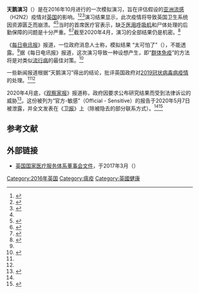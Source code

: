 '''天鹅演习'''（{{lang-en|Exercise Cygnus}}）是{{link-en|英国国家医疗服务体系|NHS England}}在2016年10月进行的一次模拟演习，旨在评估假设的[[亚洲流感|亚洲流感]]（H2N2）疫情对[[英国|英国]]的影响。<ref>{{Cite web|title=POWYS PANDEMIC INFLUENZA PLANNING UPDATE 2016|url=http://www.powysthb.wales.nhs.uk/sitesplus/documents/1145/Board%5FItem%5F2.6%5F%20Pandemic%20flu%20Annual%20Report.pdf|date=2017-01-25|last=Bale|first=Donna|work=powysthb.wales.nhs.uk|archiveurl=https://web.archive.org/web/20200503223929/http://www.powysthb.wales.nhs.uk/sitesplus/documents/1145/Board%5FItem%5F2.6%5F%20Pandemic%20flu%20Annual%20Report.pdf|archivedate=2020-05-03|dead-url=no|access-date=2020-08-25}}</ref><ref name="Telegraph-2020-03-28">{{Cite news|last=Nuki|first=Paul|url=https://www.telegraph.co.uk/news/2020/03/28/exercise-cygnus-uncovered-pandemic-warnings-buried-government/|title=Exercise Cygnus uncovered: the pandemic warnings buried by the government|date=2020-03-28|work=The Telegraph|accessdate=2020-08-25|last2=Gardner|first2=Bill|language=en-GB|issn=0307-1235|archivedate=2020-08-28|archiveurl=https://web.archive.org/web/20200828232841/https://www.telegraph.co.uk/news/2020/03/28/exercise-cygnus-uncovered-pandemic-warnings-buried-government/|dead-url=no}}</ref><ref name="pegg">{{cite web|title=What was Exercise Cygnus and what did it find?|url=https://www.theguardian.com/world/2020/may/07/what-was-exercise-cygnus-and-what-did-it-find|accessdate=2020-08-25|author=David Pegg|date=2020-05-07|archiveurl=https://web.archive.org/web/20200904120008/https://www.theguardian.com/world/2020/may/07/what-was-exercise-cygnus-and-what-did-it-find|archivedate=2020-09-04|dead-url=no|newspaper=The Guardian}}</ref>演习结果显示，此次疫情将导致英国卫生系统因资源匮乏而崩溃。<ref name="Telegraph-2020-03-28" /><ref name="Guardian">{{Cite news|last=Carrington|first=Damian|url=https://www.theguardian.com/politics/2020/mar/29/uk-strategy-to-address-pandemic-threat-not-properly-implemented|title=UK strategy to address pandemic threat 'not properly implemented'|date=2020-03-29|work=The Guardian|accessdate=2020-08-25|dead-url=no|language=en-GB|issn=0261-3077|archivedate=2020-08-26|archiveurl=https://web.archive.org/web/20200826140148/https://www.theguardian.com/politics/2020/mar/29/uk-strategy-to-address-pandemic-threat-not-properly-implemented}}</ref>当时的首席医疗官{{link-en|萨利·戴维斯|Sally Davies (doctor)}}表示，缺乏[[呼吸机|医用呼吸机]]和尸体处理的后勤保障的问题是十分严重。<ref>{{Cite web|title=Government documents show no planning for ventilators in the event of a pandemic|url=https://www.newstatesman.com/politics/health/2020/03/government-documents-show-no-planning-ventilators-event-pandemic|accessdate=2020-08-25|date=2020-03-16|last=Lambert|first=Harry|work=New Statesman|language=en|archiveurl=https://web.archive.org/web/20200826140042/https://www.newstatesman.com/politics/health/2020/03/government-documents-show-no-planning-ventilators-event-pandemic|archivedate=2020-08-26|dead-url=no}}</ref><ref>{{Cite news|last=Smyth|first=Chris|url=https://www.thetimes.co.uk/article/nhs-fails-to-cope-with-bodies-in-flu-pandemic-test-8pnmdpdfx|title=NHS fails to cope with bodies in flu pandemic test|date=27 December 2016|work=The Times|accessdate=2020-08-25|dead-url=no|language=en|issn=0140-0460|archivedate=2020-08-29|archiveurl=https://web.archive.org/web/20200829005134/https://www.thetimes.co.uk/article/nhs-fails-to-cope-with-bodies-in-flu-pandemic-test-8pnmdpdfx}}</ref>截至2020年4月，演习的全部结果仍是机密。<ref>{{Cite web|title=Nick Ferrari's extraordinary exchange with Care Minister over pandemic test exercise|url=https://www.lbc.co.uk/radio/presenters/nick-ferrari/extraordinary-exchange-care-minister-coronavirus/|accessdate=2020-08-25|date=2020-03-30|last=|first=|work=LBC|language=en|archiveurl=https://web.archive.org/web/20200621091930/https://www.lbc.co.uk/radio/presenters/nick-ferrari/extraordinary-exchange-care-minister-coronavirus/|archivedate=2020-06-21|dead-url=no}}</ref>

《[[每日电讯报|每日电讯报]]》报道，一位政府消息人士称，模拟结果 “太可怕了”（{{lang|en|too terrifying}}），不能透露。<ref name="Telegraph-2020-03-28" />据《每日电讯报》报道，这次演习导致一种设想产生，即“[[群体免疫|群体免疫]]”的方法将是对类似[[流行病|流行病]]的最佳对策。<ref>{{Cite news|last=Hope|first=Christopher|url=https://www.telegraph.co.uk/politics/2020/04/24/jeremy-hunt-says-has-no-problem-governments-2016-pandemic-report/|title=Jeremy Hunt says he has no problem with Government's 2016 pandemic report being published|date=2020-04-24|work=The Telegraph|accessdate=2020-08-25|language=en-GB|issn=0307-1235|archivedate=2020-09-16|archiveurl=https://web.archive.org/web/20200916170724/https://www.telegraph.co.uk/politics/2020/04/24/jeremy-hunt-says-has-no-problem-governments-2016-pandemic-report/|dead-url=no}}</ref>

一些新闻报道根据“天鹅演习”得出的结论，批评英国政府对[[2019冠状病毒病疫情|2019冠状病毒病疫情]]的处理。<ref name="Telegraph-2020-03-28" /><ref name="Guardian" />

2020年4月底，《[[观察家报|观察家报]]》报道称，政府因要求公布研究结果而受到法律诉讼的威胁<ref>{{Cite news|last=Doward|first=Jamie|url=https://www.theguardian.com/uk-news/2020/apr/26/doctor-sue-results-operation-cygnus|title=If ministers fail to reveal 2016 flu study they ‘will face court’|date=2020-04-26|work=The Observer|accessdate=2020-08-25|language=en-GB|issn=0029-7712|archivedate=2020-08-29|archiveurl=https://web.archive.org/web/20200829001337/https://www.theguardian.com/uk-news/2020/apr/26/doctor-sue-results-operation-cygnus|dead-url=no}}</ref>。这份被列为“官方-敏感”（Official - Sensitive）的报告于2020年5月7日被泄露，并全文发表在《[[卫报|卫报]]》上（除被隐去的部分联系方式）。<ref name="pegg" /><ref>{{Cite web|title=Revealed: the secret report that gave ministers warning of care home coronavirus crisis|url=https://www.theguardian.com/world/2020/may/07/revealed-the-secret-report-that-gave-ministers-warning-of-care-home-coronavirus-crisis|accessdate=2020-08-25|date=2020-05-07|archiveurl=https://web.archive.org/web/20200828083738/https://www.theguardian.com/world/2020/may/07/revealed-the-secret-report-that-gave-ministers-warning-of-care-home-coronavirus-crisis|archivedate=2020-08-28|dead-url=no|first1=David|last1=Pegg|first2=Robert|last2=Booth|first3=David|last3=Conn|via=theguardian.com}}</ref>

==参考文献==
{{reflist|2}}

== 外部链接 ==
* [https://www.england.nhs.uk/wp-content/uploads/2017/03/board-paper-300317-item-10.pdf 英国国家医疗服务体系董事会文件]，于2017年3月（{{Wayback|url=https://www.england.nhs.uk/wp-content/uploads/2017/03/board-paper-300317-item-10.pdf |date=20200808030520 }}）

{{COVID-19}}

[[Category:2016年英国|Category:2016年英国]]
[[Category:瘟疫|Category:瘟疫]]
[[Category:英國健康|Category:英國健康]]